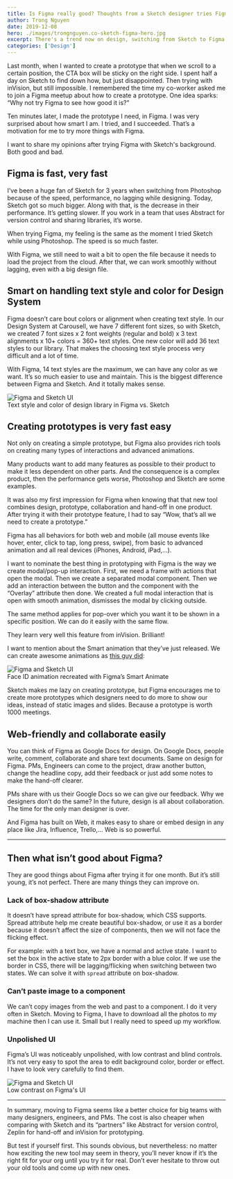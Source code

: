 ```yaml
---
title: Is Figma really good? Thoughts from a Sketch designer tries Figma
author: Trong Nguyen
date: 2019-12-08
hero: ./images/trongnguyen.co-sketch-figma-hero.jpg
excerpt: There's a trend now on design, switching from Sketch to Figma. But is Figma that good?
categories: ['Design']
---
```


Last month, when I wanted to create a prototype that when we scroll to a certain position, the CTA box will be sticky on the right side. I spent half a day on Sketch to find down how, but just disappointed. Then trying with inVision, but still impossible. I remembered the time my co-worker asked me to join a Figma meetup about how to create a prototype. One idea sparks: “Why not try  Figma to see how good it is?”

Ten minutes later, I made the prototype I need, in Figma. I was very surprised about how smart I am. I tried, and I succeeded. That’s a motivation for me to try more things with Figma.

I want to share my opinions after trying Figma with Sketch's background. Both good and bad.


## Figma is fast, very fast
I’ve been a huge fan of Sketch for 3 years when switching from Photoshop because of the speed, performance, no lagging while designing. Today, Sketch got so much bigger. Along with that, is the decrease in their performance. It’s getting slower. If you work in a team that uses Abstract for version control and sharing libraries, it’s worse.

When trying Figma, my feeling is the same as the moment I tried Sketch while using Photoshop. The speed is so much faster.

With Figma, we still need to wait a bit to open the file because it needs to load the project from the cloud. After that, we can work smoothly without lagging, even with a big design file.


## Smart on handling text style and color for Design System
Figma doesn’t care bout colors or alignment when creating text style. In our Design System at Carousell, we have 7 different font sizes, so with Sketch, we created 7 font sizes x 2 font weights (regular and bold) x 3 text alignments x 10+ colors = 360+ text styles. One new color will add 36 text styles to our library. That makes the choosing text style process very difficult and a lot of time.

With Figma, 14 text styles are the maximum, we can have any color as we want. It’s so much easier to use and maintain. This is the biggest difference between Figma and Sketch. And it totally makes sense.

<div class="Image__Small">
  <img src="./images/trongnguyen.co-figma-sketch-design-system.jpg" alt="Figma and Sketch UI" />
  <figcaption>Text style and color of design library in Figma vs. Sketch</figcaption>
</div>


## Creating prototypes is very fast easy
Not only on creating a simple prototype, but Figma also provides rich tools on creating many types of interactions and advanced animations.

Many products want to add many features as possible to their product to make it less dependent on other parts. And the consequence is a complex product, then the performance gets worse, Photoshop and Sketch are some examples.

It was also my first impression for Figma when knowing that that new tool combines design, prototype, collaboration and hand-off in one product. After trying it with their prototype feature, I had to say “Wow, that’s all we need to create a prototype.”

Figma has all behaviors for both web and mobile (all mouse events like hover, enter, click to tap, long press, swipe), from basic to advanced animation and all real devices (iPhones, Android, iPad,…).

I want to nominate the best thing in prototyping with Figma is the way we create modal/pop-up interaction. First, we need a frame with actions that open the modal. Then we create a separated modal component. Then we add an interaction between the button and the component with the “Overlay” attribute then done. We created a full modal interaction that is open with smooth animation, dismisses the modal by clicking outside.

The same method applies for pop-over which you want it to be shown in a specific position. We can do it easily with the same flow.

They learn very well this feature from inVision. Brilliant!

I want to mention about the Smart animation that they’ve just released. We can create awesome animations as [this guy did](https://uxdesign.cc/ios-animations-with-figmas-smart-animate-954c13a30cad):

<div class="Image__Small">
  <img src="https://miro.medium.com/max/1200/1*zFnRnX-nOHddI2627sR0Yw.gif" alt="Figma and Sketch UI" />
  <figcaption>Face ID animation recreated with Figma’s Smart Animate</figcaption>
</div>


Sketch makes me lazy on creating prototype, but Figma encourages me to create more prototypes which designers need to do more to show our ideas, instead of static images and slides. Because a prototype is worth 1000 meetings.


## Web-friendly and collaborate easily

You can think of Figma as Google Docs for design. On Google Docs, people write, comment, collaborate and share text documents. Same on design for Figma. PMs, Engineers can come to the project, draw another button, change the headline copy, add their feedback or just add some notes to make the hand-off clearer.

PMs share with us their Google Docs so we can give our feedback. Why we designers don’t do the same? In the future, design is all about collaboration. The time for the only man designer is over.

And Figma has built on Web, it makes easy to share or embed design in any place like Jira, Influence, Trello,… Web is so powerful.

---

## Then what isn’t good about Figma?

They are good things about Figma after trying it for one month. But it’s still young, it’s not perfect. There are many things they can improve on.

### Lack of box-shadow attribute

It doesn’t have spread attribute for box-shadow, which CSS supports. Spread attribute help me create beautiful box-shadow, or use it as a border because it doesn’t affect the size of components, then we will not face the flicking effect.

For example: with a text box, we have a normal and active state. I want to set the box in the active state to 2px border with a blue color. If we use the border in CSS, there will be lagging/flicking when switching between two states. We can solve it with `spread` attribute on box-shadow.

### Can’t paste image to a component

We can’t copy images from the web and past to a component. I do it very often in Sketch. Moving to Figma, I have to download all the photos to my machine then I can use it. Small but I really need to speed up my workflow.

### Unpolished UI

Figma’s UI was noticeably unpolished, with low contrast and blind controls. It’s not very easy to spot the area to edit background color, border or effect. I have to look very carefully to find them.

<div class="Image__Small">
  <img src="./images/trongnguyen.co-figma-sketch-ui.jpg" alt="Figma and Sketch UI" />
  <figcaption>Low contrast on Figma's UI</figcaption>
</div>

- - - -

In summary, moving to Figma seems like a better choice for big teams with many designers, engineers, and PMs. The cost is also cheaper when comparing with Sketch and its “partners” like Abstract for version control, Zeplin for hand-off and inVision for prototyping.

But test if yourself first. This sounds obvious, but nevertheless: no matter how exciting the new tool may seem in theory, you’ll never know if it’s the right fit for your org until you try it for real. Don’t ever hesitate to throw out your old tools and come up with new ones.
